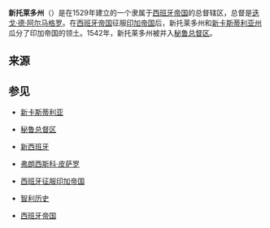 {{refimprove|time=2013-08-24T00:43:27+00:00}}
{{noteTA
|1=zh-hans:弗朗西斯科·皮萨罗;zh-hk:法蘭西斯克·皮澤洛;zh-tw:法蘭西斯克·皮薩羅;
|2=zh-hans:皮萨罗;zh-hk:皮澤洛;zh-tw:皮薩羅;
|3=zh-hans:卡斯蒂利亚;zh-hant:卡斯蒂利亞;zh-tw:卡斯提爾;
|4=zh-hans:克丘亚语;zh-hant:克丘亞語;zh-tw:奇楚瓦語; 
}}{{not|托莱多 (西班牙)}}
{{Infobox Former Country
|native_name = Gobernación de Nueva Toledo

|conventional_long_name = 新托莱多州

|common_name = 新托莱多

|continent = 南美洲

|country = 智利

|status = 殖民地

|empire = 西班牙

|religion = 罗马天主教

|era = 殖民主义

|year_start = 1529年

|year_end = 1542年

|event_start = 

|event_end = 并入[[秘鲁总督区|秘鲁总督区]]

|p1 = 印加帝国

|s1 = 秘鲁总督区

|flag = 勃根地十字旗
|flag_type = 勃根地十字旗
|image_flag = Flag_of_Cross_of_Burgundy.svg

|image_map = Cedulas1534-1539.png|150px|thumb

|image_map_caption = 1535年

|flag_p1 =

|flag_s1 = Flag_of_Cross_of_Burgundy.svg

|capital =[[库斯科|库斯科]]<ref>http://amautacuna.blogspot.com/2009/06/la-expedicion-de-diego-de-almagro-chile.html</ref>

|government_type = 君主制

|title_leader = [[西班牙君主列表|君主]]

|leader1 = [[查理五世_(神圣罗马帝国)|卡洛斯一世]]

|year_leader1 = 1516-1556

|title_representative = 总督

|representative1 = 迭戈·德·阿尔马格罗

|year_representative1 = 1529-1538

|event1 = 

|year_event1 = 

|event2 = 

|year_event2 = 

|common_languages = [[西班牙语|西班牙语]]<br/>[[克丘亚语|克丘亚语]]

|currency = [[比索|比索]]

}}

'''新托莱多州'''（{{lang-es|Gobernación de Nueva Toledo}}）是在1529年建立的一个隶属于[[西班牙帝国|西班牙帝国]]的总督辖区，总督是[[迭戈·德·阿尔马格罗|迭戈·德·阿尔马格罗]]。在[[西班牙帝国|西班牙帝国]]征服[[印加帝国|印加帝国]]后，新托莱多州和[[新卡斯蒂利亚州|新卡斯蒂利亚州]]瓜分了印加帝国的领土。1542年，新托莱多州被并入[[秘鲁总督区|秘鲁总督区]]。

==来源==

{{reflist}}

==参见==

*[[新卡斯蒂利亚|新卡斯蒂利亚]]

*[[秘鲁总督区|秘鲁总督区]]

*[[新西班牙總督轄區|新西班牙]]

*[[弗朗西斯科·皮萨罗|弗朗西斯科·皮萨罗]]

*[[西班牙征服印加帝国|西班牙征服印加帝国]]

*[[智利历史|智利历史]]

*[[西班牙帝国|西班牙帝国]]

{{西班牙帝国}}
{{西班牙小作品}}